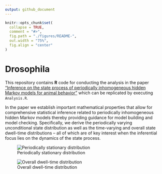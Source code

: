 ```yaml
---
output: github_document
---
```


```r
knitr::opts_chunk$set(
  collapse = TRUE,
  comment = "#>",
  fig.path = "./figures/README-",
  out.width = "75%",
  fig.align = "center"
)
```

# Drosophila

This repository contains **R** code for conducting the analysis in the paper ["Inference on the state process of periodically inhomogeneous hidden Markov models for animal behavior"](https://arxiv.org/abs/2312.14583) which can be replicated by executing `Analysis.R`.

In the paper we establish important mathematical properties that allow for comprehensive statistical inference related to periodically inhomogeneous hidden Markov models thereby providing guidance for model building and model checking. Specifically, we derive the periodically varying unconditional state distribution as well as the time-varying and overall state dwell-time distributions -- all of which are of key interest when the inferential focus lies on the dynamics of the state process.

![Periodically stationary distribution](./figures/p_stationary.png)

\cr

![Overall dwell-time distribution](./figures/overall_distr.png)